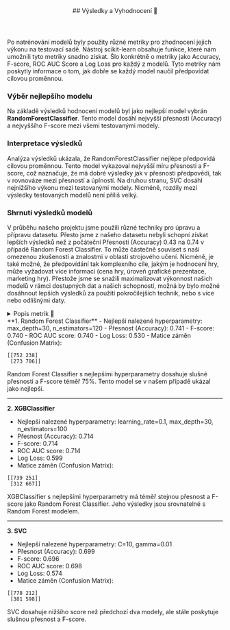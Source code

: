 

<article id="vysledkyAVyhodnoceni">
  <header style={{marginBottom: "1rem"}}>
    ##  Výsledky a Vyhodnocení 🏁
  </header>

Po natrénování modelů byly použity různé metriky pro zhodnocení jejich výkonu na testovací sadě. Nástroj scikit-learn obsahuje funkce, které nám umožnili tyto metriky snadno získat. Šlo konkrétně o metriky jako Accuracy, F-score, ROC AUC Score a Log Loss pro každý z modelů. Tyto metriky nám poskytly informace o tom, jak dobře se každý model naučil předpovídat cílovou proměnnou.

### Výběr nejlepšího modelu

Na základě výsledků hodnocení modelů byl jako nejlepší model vybrán **RandomForestClassifier**. Tento model dosáhl nejvyšší přesnosti (Accuracy) a nejvyššího F-score mezi všemi testovanými modely.

### Interpretace výsledků

Analýza výsledků ukázala, že RandomForestClassifier nejlépe předpovídá cílovou proměnnou. Tento model vykazoval nejvyšší míru přesnosti a F-score, což naznačuje, že má dobré výsledky jak v přesnosti předpovědi, tak v rovnováze mezi přesností a úplností. Na druhou stranu, SVC dosáhl nejnižšího výkonu mezi testovanými modely. Nicméně, rozdíly mezi výsledky testovaných modelů není příliš velký.

### Shrnutí výsledků modelů

V průběhu našeho projektu jsme použili různé techniky pro úpravu a přípravu datasetu. Přesto jsme z našeho datasetu nebyli schopní získat lepších výsledků než z počáteční Přesnosti (Accuracy) 0.43 na 0.74 v případě Random Forest Classifier. To může částečně souviset s naší omezenou zkušeností a znalostmi v oblasti strojového učení. Nicméně, je také možné, že předpovídání tak komplexního cíle, jakým je hodnocení hry, může vyžadovat více informací (cena hry, úroveň grafické prezentace, marketing hry). Přestože jsme se snažili maximalizovat výkonnost našich modelů v rámci dostupných dat a našich schopností, možná by bylo možné dosáhnout lepších výsledků za použití pokročilejších technik, nebo s více nebo odlišnými daty.

<details>
  <summary>Popis metrik 📝</summary>

- **Přesnost (Accuracy):** Jak často model uhádl správnou třídu.

- **F-score:** Měří, jak dobře model zvládá nacházet správné výsledky a jak dobře se vyhne špatným.

- **ROC AUC score:** Ukazuje, jak dobře model dokáže rozlišit mezi třídami (v našem případě nad třídami nadprůměrná hra a podprůměrná hra)

- **Log Loss:** Hodnota ukazující, jak moc se model mýlil - čím nižší, tím lépe.

- **Matice záměn (Confusion Matrix):** Tabulka, která ukazuje, kolik předpovědí model správně nebo nesprávně klasifikoval. Postupně True Positive, True Negative, False Positive, False Negative.
</details>
**1. Random Forest Classifier**
- Nejlepší nalezené hyperparametry: max_depth=30, n_estimators=120
- Přesnost (Accuracy): 0.741
- F-score: 0.740
- ROC AUC score: 0.740
- Log Loss: 0.530
- Matice záměn (Confusion Matrix):

```
[[752 238]
 [273 706]]
```

Random Forest Classifier s nejlepšími hyperparametry dosahuje slušné přesnosti a F-score téměř 75%. Tento model se v našem případě ukázal jako nejlepší.

---

**2. XGBClassifier**

- Nejlepší nalezené hyperparametry: learning_rate=0.1, max_depth=30, n_estimators=100
- Přesnost (Accuracy): 0.714
- F-score: 0.714
- ROC AUC score: 0.714
- Log Loss: 0.599
- Matice záměn (Confusion Matrix):

```
[[739 251]
 [312 667]]
```

XGBClassifier s nejlepšími hyperparametry má téměř stejnou přesnost a F-score jako Random Forest Classifier. Jeho výsledky jsou srovnatelné s Random Forest modelem.

---

**3. SVC**

- Nejlepší nalezené hyperparametry: C=10, gamma=0.01
- Přesnost (Accuracy): 0.699
- F-score: 0.696
- ROC AUC score: 0.698
- Log Loss: 0.574
- Matice záměn (Confusion Matrix):

```
[[778 212]
 [381 598]]
```

SVC dosahuje nižšího score než předchozí dva modely, ale stále poskytuje slušnou přesnost a F-score.

</article>
